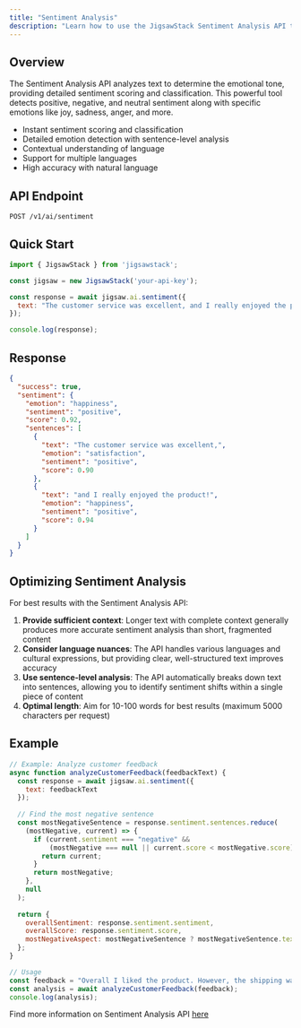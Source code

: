 ```yaml
---
title: "Sentiment Analysis"
description: "Learn how to use the JigsawStack Sentiment Analysis API to analyze text sentiment and emotions"
---
```


## Overview

The Sentiment Analysis API analyzes text to determine the emotional tone, providing detailed sentiment scoring and classification. This powerful tool detects positive, negative, and neutral sentiment along with specific emotions like joy, sadness, anger, and more.

- Instant sentiment scoring and classification
- Detailed emotion detection with sentence-level analysis
- Contextual understanding of language
- Support for multiple languages
- High accuracy with natural language

## API Endpoint

```
POST /v1/ai/sentiment
```

## Quick Start

```javascript Javascript
import { JigsawStack } from 'jigsawstack';

const jigsaw = new JigsawStack('your-api-key');

const response = await jigsaw.ai.sentiment({
  text: "The customer service was excellent, and I really enjoyed the product!"
});

console.log(response);
```

## Response

```json
{
  "success": true,
  "sentiment": {
    "emotion": "happiness",
    "sentiment": "positive",
    "score": 0.92,
    "sentences": [
      {
        "text": "The customer service was excellent,",
        "emotion": "satisfaction",
        "sentiment": "positive",
        "score": 0.90
      },
      {
        "text": "and I really enjoyed the product!",
        "emotion": "happiness",
        "sentiment": "positive",
        "score": 0.94
      }
    ]
  }
}
```

## Optimizing Sentiment Analysis

For best results with the Sentiment Analysis API:

1. **Provide sufficient context**: Longer text with complete context generally produces more accurate sentiment analysis than short, fragmented content
2. **Consider language nuances**: The API handles various languages and cultural expressions, but providing clear, well-structured text improves accuracy
3. **Use sentence-level analysis**: The API automatically breaks down text into sentences, allowing you to identify sentiment shifts within a single piece of content
4. **Optimal length**: Aim for 10-100 words for best results (maximum 5000 characters per request)

## Example

```javascript Customer Feedback Analyzer
// Example: Analyze customer feedback
async function analyzeCustomerFeedback(feedbackText) {
  const response = await jigsaw.ai.sentiment({
    text: feedbackText
  });
  
  // Find the most negative sentence
  const mostNegativeSentence = response.sentiment.sentences.reduce(
    (mostNegative, current) => {
      if (current.sentiment === "negative" && 
          (mostNegative === null || current.score < mostNegative.score)) {
        return current;
      }
      return mostNegative;
    }, 
    null
  );
  
  return {
    overallSentiment: response.sentiment.sentiment,
    overallScore: response.sentiment.score,
    mostNegativeAspect: mostNegativeSentence ? mostNegativeSentence.text : null
  };
}

// Usage
const feedback = "Overall I liked the product. However, the shipping was delayed by two weeks. The customer service was helpful in resolving the issue.";
const analysis = await analyzeCustomerFeedback(feedback);
console.log(analysis);
```

<Note>Find more information on Sentiment Analysis API [here](/docs/api-reference/ai/sentiment)</Note>